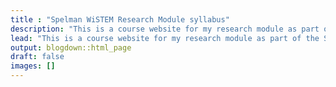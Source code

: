 ```yaml
---
title : "Spelman WiSTEM Research Module syllabus"
description: "This is a course website for my research module as part of the Spelman WiSTEM 2022 summer program."
lead: "This is a course website for my research module as part of the Spelman WiSTEM 2022 summer program."
output: blogdown::html_page
draft: false
images: []
---
```

